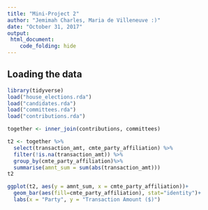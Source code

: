 ```yaml
---
title: "Mini-Project 2"
author: "Jemimah Charles, Maria de Villeneuve :)"
date: "October 31, 2017"
output: 
 html_document:
    code_folding: hide
---
```

## Loading the data

```r
library(tidyverse)
load("house_elections.rda")
load("candidates.rda")
load("committees.rda")
load("contributions.rda")

together <- inner_join(contributions, committees)

t2 <- together %>%
  select(transaction_amt, cmte_party_affiliation) %>%
  filter(!is.na(transaction_amt)) %>%
  group_by(cmte_party_affiliation)%>%
  summarise(amnt_sum = sum(abs(transaction_amt)))
t2

ggplot(t2, aes(y = amnt_sum, x = cmte_party_affiliation))+
  geom_bar(aes(fill=cmte_party_affiliation), stat="identity")+
  labs(x = "Party", y = "Transaction Amount ($)")
```


